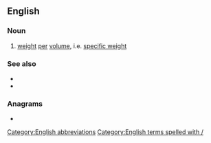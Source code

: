 {{also|WV}}
==English==

===Noun===
{{head|en|noun}}

# [[weight]] [[per]] [[volume]], i.e. [[specific weight]]

===See also===
* {{l|en|w/w}}
* {{l|en|v/v}}

===Anagrams===
* {{anagrams|en|a=vw|VW}}

[[Category:English abbreviations]]
[[Category:English terms spelled with /]]